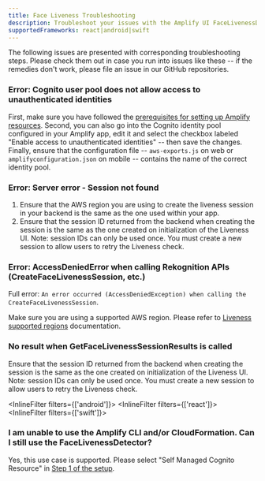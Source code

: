 ```yaml
---
title: Face Liveness Troubleshooting
description: Troubleshoot your issues with the Amplify UI FaceLivenessDetector component.
supportedFrameworks: react|android|swift
---
```



The following issues are presented with corresponding troubleshooting steps. Please check them out in case you run into issues like these -- if the remedies don't work, please file an issue in our GitHub repositories.

### Error: Cognito user pool does not allow access to unauthenticated identities

First, make sure you have followed the [prerequisites for setting up Amplify resources](../liveness#step-1-configure-auth). Second, you can also go into the Cognito identity pool configured in your Amplify app, edit it and select the checkbox labeled "Enable access to unauthenticated identities" -- then save the changes. Finally, ensure that the configuration file -- `aws-exports.js` on web or `amplifyconfiguration.json` on mobile -- contains the name of the correct identity pool.

### Error: Server error - Session not found 

1. Ensure that the AWS region you are using to create the liveness session in your backend is the same as the one used within your app.
2. Ensure that the session ID returned from the backend when creating the session is the same as the one created on initialization of the Liveness UI. Note: session IDs can only be used once. You must create a new session to allow users to retry the Liveness check.

### Error: AccessDeniedError when calling Rekognition APIs (CreateFaceLivenessSession, etc.)

Full error: `An error occurred (AccessDeniedException) when calling the CreateFaceLivenessSession`.

Make sure you are using a supported AWS region. Please refer to [Liveness supported regions](https://aws.amazon.com/rekognition/face-liveness/#FAQs) documentation.

### No result when GetFaceLivenessSessionResults is called

Ensure that the session ID returned from the backend when creating the session is the same as the one created on initialization of the Liveness UI. Note: session IDs can only be used once. You must create a new session to allow users to retry the Liveness check.

<InlineFilter filters={['android']}>
  <TroubleshootAndroid />
</InlineFilter>
<InlineFilter filters={['react']}>
  <TroubleshootReact />
</InlineFilter>
<InlineFilter filters={['swift']}>
  <TroubleshootSwift />
</InlineFilter>

### I am unable to use the Amplify CLI and/or CloudFormation. Can I still use the FaceLivenessDetector?

Yes, this use case is supported.  Please select "Self Managed Cognito Resource" in [Step 1 of the setup](../liveness#step-1-configure-auth).
